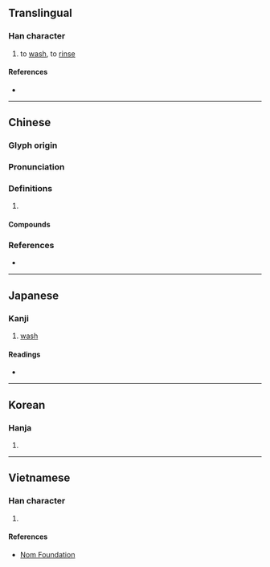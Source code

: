 {{character info/new}}
==Translingual==

===Han character===
{{Han char|rn=85|rad=水|as=07|sn=10|four=33111|canj=EJMU|ids=⿰氵完}}

# to [[wash]], to [[rinse]]

====References====
* {{Han ref|kx=0624.060|dkj=17470|dj=1021.210|hdz=31633.070|uh=6D63|ud=28003|bh=D246|bd=53830}}

----

==Chinese==
{{zh-forms}}

===Glyph origin===
{{Han etym}}

===Pronunciation===
{{zh-pron
|m=浣
|c=wun5,wun2
|mc=y
|oc=y
|cat=
}}

===Definitions===
{{zh-hanzi}}

# {{rfdef|zh}}

====Compounds====
{{zh-der|上浣|下浣|中浣|浣滌|浣熊|浣紗溪|浣紗記|浣花日|浣花溪|浣花集|浣衣|浣雪|湔浣腸胃|火浣布|火浣布衫}}

===References===
* {{R:yue:Hanzi}}

----

==Japanese==

===Kanji===
{{ja-kanji|grade=|rs=水07}}

# [[wash]]

====Readings====
* {{ja-readings|on=[[かん]] (kan)|kun=[[あらう]] (arau)}}

----

==Korean==

===Hanja===
{{ko-hanja|hangeul=완|eumhun=|rv=wan|mr=wan|y=wan}}

# {{defn|lang=ko|sort=水07}}

----

==Vietnamese==

===Han character===
{{vi-readings|rs=水07| hanviet = hoán}}

# {{defn|lang=vi|sort=水07}}

====References====
* [http://nomfoundation.org/common/nom_details.php?codepoint=6d63 Nom Foundation]